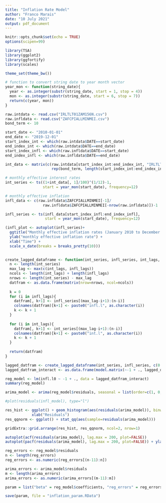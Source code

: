 ```yaml
---
title: "Inflation Rate Model"
author: "Franco Marais"
date: "10 July 2021"
output: pdf_document
---
```


```r
knitr::opts_chunk$set(echo = TRUE)
options(scipen=99)
```

```r
library(TSA)
library(ggplot2)
library(ggfortify)
library(scales)
```

```r
theme_set(theme_bw())
```


```r

# function to convert string date to year month vector
year_mon <- function(string_date){
  year <- as.integer(substr(string_date, start = 1, stop = 4))
  mon <- as.integer(substr(string_date, start = 6, stop = 7))
  return(c(year, mon))
}

```

```r

raw.intdata <- read.csv("IRLTLT01ZAM156N.csv")
raw.infldata <- read.csv("ZAFCPIALLMINMEI.csv")
bond_term <- 10

start_date <- "2010-01-01"
end_date <- "2019-12-01"
start_index_int <- which(raw.intdata$DATE==start_date)
end_index_int <- which(raw.intdata$DATE==end_date)
start_index_infl <- which(raw.infldata$DATE==start_date)
end_index_infl <- which(raw.infldata$DATE==end_date)

int_data <- matrix(c(raw.intdata[start_index_int:end_index_int, "IRLTLT01ZAM156N"], 
                     rep(bond_term, length(start_index_int:end_index_int))), ncol=2)

# monthly effective interest rates
int_series <- ts((1+int_data[, 1]/100)^(1/12)-1, 
                 start = year_mon(start_date), frequency=12)

# monthly effective inflation
infl_data <- c(raw.infldata$ZAFCPIALLMINMEI[-1]/
                 raw.infldata$ZAFCPIALLMINMEI[-nrow(raw.infldata)])-1

infl_series <- ts(infl_data[start_index_infl:end_index_infl], 
                  start = year_mon(start_date), frequency=12)

```


```r

(infl_plot <- autoplot(infl_series)+
  ggtitle("Monthly effective inflation rates (January 2010 to December 2019)") +
  ylab("monthly effective inflation rate") +
  xlab("Time") +
  scale_x_date(breaks = breaks_pretty(10)))
  
```



```r

create_lagged_dataframe <- function(int_series, infl_series, int_lags, infl_lags){
  n <- length(int_series)
  max_lag <- max(c(int_lags, infl_lags))
  ncols <- length(int_lags) + length(infl_lags)
  nrows <- length(int_series) - max_lag
  datfram <- as.data.frame(matrix(nrow=nrows, ncol=ncols))
  
  k = 0
  for (i in infl_lags){
    datfram[, k+1] <- infl_series[(max_lag-i+1):(n-i)]
    colnames(datfram)[k+1] <- paste0("infl.l", as.character(i))
    k <- k + 1
  }
  
  for (i in int_lags){
    datfram[, k+1] <- int_series[(max_lag-i+1):(n-i)]
    colnames(datfram)[k+1] <- paste0("int.l", as.character(i))
    k <- k + 1
  }
  
  return(datfram)
}

```


```r

lagged_datfram <- create_lagged_dataframe(int_series, infl_series, c(0:1), c(0:1))
lagged_datfram_interact <- as.data.frame(model.matrix(~-1 + ., lagged_datfram))

reg_model <- lm(infl.l0 ~ -1 + ., data = lagged_datfram_interact)
summary(reg_model)

arima_model <- arima(reg_model$residuals, seasonal = list(order=c(1, 0, 1), period=12), include.mean = FALSE)

```


```r

#plot(residuals(infl_model), type="l")

res_hist <- ggplot() + geom_histogram(aes(residuals(arima_model)), binwidth = 0.0005) +
            xlab("Residuals")
res_qqnorm <- ggplot() + stat_qq(aes(sample=residuals(arima_model)))

gridExtra::grid.arrange(res_hist, res_qqnorm, ncol=2, nrow=1)

```

```r

autoplot(acf(residuals(arima_model), lag.max = 200, plot=FALSE))
autoplot(pacf(residuals(arima_model), lag.max = 200, plot=FALSE)) + ylab("PACF")

```

```r

reg_errors <- reg_model$residuals
n <- length(reg_errors)
reg_errors <- as.numeric(reg_errors[(n-11):n])

arima_errors <- arima_model$residuals
m <- length(arima_errors)
arima_errors <- as.numeric(arima_errors[(m-11):m])

param = list("beta" = reg_model$coefficients, "reg_errors" = reg_errors, "Phi" = arima_model$coef["sar1"], "Theta" = arima_model$coef["sma1"], "sigma" = sqrt(arima_model$sigma2), "arima_errors" = arima_errors, "end_value" = infl_series[length(infl_series)])

save(param, file = "inflation_param.RData")

```

